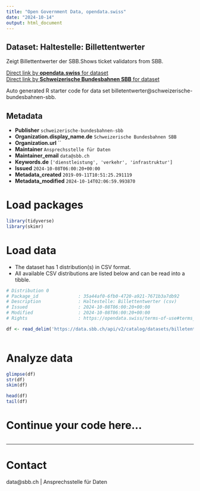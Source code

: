 ```yaml
---
title: "Open Government Data, opendata.swiss"
date: "2024-10-14"
output: html_document
---
```


## Dataset: Haltestelle: Billettentwerter

Zeigt Billettentwerter der SBB.Shows ticket validators from SBB.

[Direct link by **opendata.swiss** for dataset](https://opendata.swiss/de/dataset/haltestelle-billettentwerter)<br>
[Direct link by **Schweizerische Bundesbahnen SBB** for dataset](https://data.sbb.ch/explore/dataset/billetentwerter/)

Auto generated R starter code for data set billetentwerter@schweizerische-bundesbahnen-sbb.

## Metadata

- **Publisher** `schweizerische-bundesbahnen-sbb`
- **Organization.display_name.de** `Schweizerische Bundesbahnen SBB`
- **Organization.url** ``
- **Maintainer** `Ansprechsstelle für Daten`
- **Maintainer_email** `data@sbb.ch`
- **Keywords.de** `['dienstleistung', 'verkehr', 'infrastruktur']`
- **Issued** `2024-10-08T06:00:20+00:00`
- **Metadata_created** `2019-09-11T10:51:25.291119`
- **Metadata_modified** `2024-10-14T02:06:59.993870`


# Load packages

```r

library(tidyverse)
library(skimr)

```

# Load data

-   The dataset has 1 distribution(s) in CSV format.
-   All available CSV distributions are listed below and can be read into a tibble.

```r

# Distribution 0
# Package_id               : 35a44af0-6fb0-4720-a921-7671b3a7db92
# Description              : Haltestelle: Billettentwerter (csv)
# Issued                   : 2024-10-08T06:00:20+00:00
# Modified                 : 2024-10-08T06:00:20+00:00
# Rights                   : https://opendata.swiss/terms-of-use#terms_by

df <- read_delim('https://data.sbb.ch/api/v2/catalog/datasets/billetentwerter/exports/csv?use_labels=true')



```

# Analyze data

```r

glimpse(df)
str(df)
skim(df)

head(df)
tail(df)

```

# Continue your code here...

```r

```

------------------------------------------------------------------------

# Contact

data@sbb.ch | Ansprechsstelle für Daten

